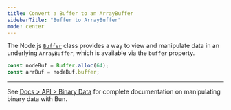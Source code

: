 ```yaml
---
title: Convert a Buffer to an ArrayBuffer
sidebarTitle: "Buffer to ArrayBuffer"
mode: center
---
```


The Node.js [`Buffer`](https://nodejs.org/api/buffer.html) class provides a way to view and manipulate data in an underlying `ArrayBuffer`, which is available via the `buffer` property.

```ts
const nodeBuf = Buffer.alloc(64);
const arrBuf = nodeBuf.buffer;
```

---

See [Docs > API > Binary Data](https://bun.com/docs/api/binary-data#conversion) for complete documentation on manipulating binary data with Bun.
